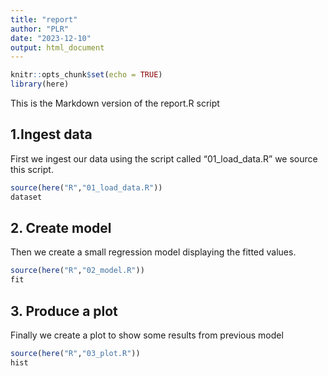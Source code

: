 ```yaml
---
title: "report"
author: "PLR"
date: "2023-12-10"
output: html_document
---
```


```r
knitr::opts_chunk$set(echo = TRUE)
library(here)
```

This is the Markdown version of the report.R script

## 1.Ingest data

First we ingest our data using the script called "01_load_data.R" we source this script.

```r
source(here("R","01_load_data.R"))
dataset
```

## 2. Create model 

Then we create a small regression model displaying the fitted values.

```r
source(here("R","02_model.R"))
fit
```

## 3. Produce a plot 

Finally we create a plot to show some results from previous model

```r
source(here("R","03_plot.R"))
hist
```
